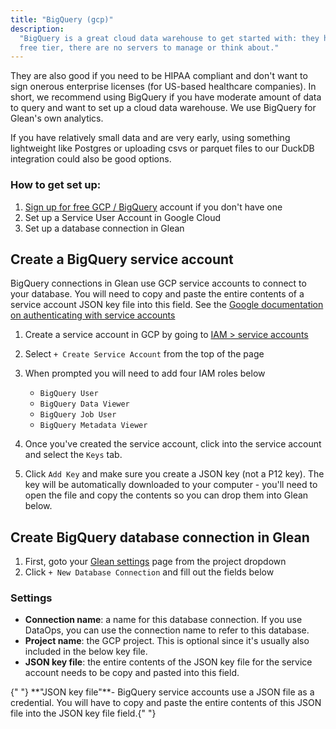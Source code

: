```yaml
---
title: "BigQuery (gcp)"
description:
  "BigQuery is a great cloud data warehouse to get started with: they have a
  free tier, there are no servers to manage or think about."
---
```


They are also good if you need to be HIPAA compliant and don't want to sign
onerous enterprise licenses (for US-based healthcare companies). In short, we
recommend using BigQuery if you have moderate amount of data to query and want
to set up a cloud data warehouse. We use BigQuery for Glean's own analytics.

If you have relatively small data and are very early, using something
lightweight like Postgres or uploading csvs or parquet files to our DuckDB
integration could also be good options.

### How to get set up:

1. [Sign up for free GCP / BigQuery](https://cloud.google.com/bigquery) account
   if you don't have one
2. Set up a Service User Account in Google Cloud
3. Set up a database connection in Glean

## Create a BigQuery service account

BigQuery connections in Glean use GCP service accounts to connect to your
database. You will need to copy and paste the entire contents of a service
account JSON key file into this field. See the
[Google documentation on authenticating with service accounts](https://cloud.google.com/bigquery/docs/authentication/service-account-file)

1. Create a service account in GCP by going to
   [IAM > service accounts](https://console.cloud.google.com/iam-admin/serviceaccounts)
2. Select `+ Create Service Account` from the top of the page
3. When prompted you will need to add four IAM roles below

   - `BigQuery User`
   - `BigQuery Data Viewer`
   - `BigQuery Job User`
   - `BigQuery Metadata Viewer`

4. Once you've created the service account, click into the service account and
   select the `Keys` tab.
5. Click `Add Key` and make sure you create a JSON key (not a P12 key). The key
   will be automatically downloaded to your computer - you'll need to open the
   file and copy the contents so you can drop them into Glean below.

## Create BigQuery database connection in Glean

1. First, goto your
   [Glean settings](https://glean.io/app/p/settings#database_connections) page
   from the project dropdown
2. Click `+ New Database Connection` and fill out the fields below

### Settings

- **Connection name**: a name for this database connection. If you use DataOps,
  you can use the connection name to refer to this database.
- **Project name**: the GCP project. This is optional since it's usually also
  included in the below key file.
- **JSON key file**: the entire contents of the JSON key file for the service
  account needs to be copy and pasted into this field.

<Info>
  {" "}
  **"JSON key file"**- BigQuery service accounts use a JSON file as a credential.
  You will have to copy and paste the entire contents of this JSON file into the
  JSON key file field.{" "}
</Info>
